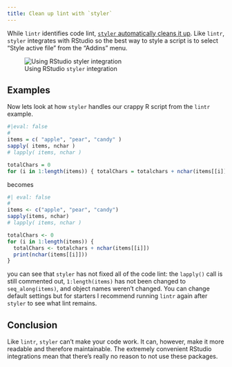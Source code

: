 ```yaml
---
title: Clean up lint with `styler`
---
```


While `lintr` identifies code lint, [`styler` automatically cleans it up](https://styler.r-lib.org/index.html). Like `lintr`, `styler` integrates with RStudio so the best way to style a script is to select "Style active file" from the "Addins" menu.

![Using RStudio `styler` integration](img/ex-styler.png){#fig-styler fig-alt="screenshot showing how to use the styler interation in RStudio"}

## Examples
Now lets look at how `styler` handles our crappy R script from the `lintr` example.

```r
#|eval: false
# 
items = c( "apple", "pear", "candy" )
sapply( items, nchar )
# lapply( items, nchar )

totalChars = 0
for (i in 1:length(items)) { totalChars = totalchars + nchar(items[[i]]); print(nchar(items[[i]]))}
```

becomes

```r
#| eval: false
#
items <- c("apple", "pear", "candy")
sapply(items, nchar)
# lapply( items, nchar )

totalChars <- 0
for (i in 1:length(items)) {
  totalChars <- totalchars + nchar(items[[i]])
  print(nchar(items[[i]]))
}
```

you can see that `styler` has not fixed all of the code lint: the `lapply()` call is still commented out, `1:length(items)` has not been changed to `seq_along(items)`, and object names weren't changed. You can change default settings but for starters I recommend running `lintr` again after `styler` to see what lint remains.

## Conclusion
Like `lintr`, `styler` can't make your code work. It can, however, make it more readable and therefore maintainable. The extremely convenient RStudio integrations mean that there's really no reason to not use these packages.